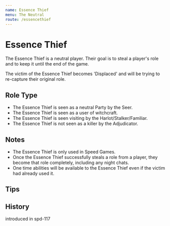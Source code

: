 ```yaml
---
name: Essence Thief
menu: The Neutral
route: /essencethief
---
```



# Essence Thief

The Essence Thief is a neutral player. Their goal is to steal a player's role and to keep it until the end of the game.

The victim of the Essence Thief becomes 'Displaced' and will be trying to re-capture their original role.

## Role Type

- The Essence Thief is seen as a neutral Party by the Seer.
- The Essence Thief is seen as a user of witchcraft.
- The Essence Thief is seen visiting by the Harlot/Stalker/Familiar.
- The Essence Thief is not seen as a killer by the Adjudicator.

## Notes

- The Essence Thief is only used in Speed Games.
- Once the Essence Thief successfully steals a role from a player, they become that role completely, including any night chats.
- One time abilities will be available to the Essence Thief even if the victim had already used it.

## Tips

## History

<Timeline lineColor="white">
  <Event interval="2018-09-15">introduced in spd-117</Event>
</Timeline>
